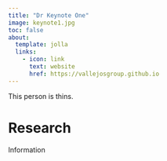 ```yaml
---
title: "Dr Keynote One"
image: keynote1.jpg
toc: false
about:
  template: jolla
  links:
    - icon: link
      text: website
      href: https://vallejosgroup.github.io
---
```


This person is thins.

# Research

Information

